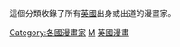 這個分類收錄了所有[[英國|英國]]出身或出道的漫畫家。
{{DEFAULTSORT:United Kingdom}}
[[Category:各國漫畫家|Category:各國漫畫家]]
[[Category:各职业英国人|M]]
[[Category:英國漫畫|]]